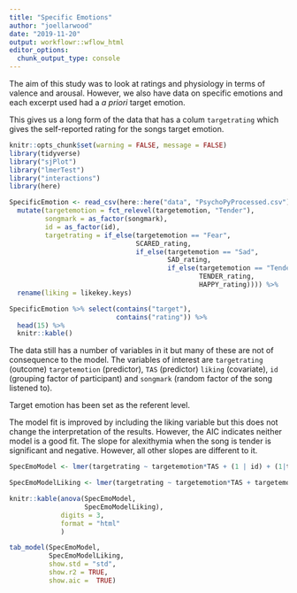 ```yaml
---
title: "Specific Emotions"
author: "joellarwood"
date: "2019-11-20"
output: workflowr::wflow_html
editor_options:
  chunk_output_type: console
---
```


The aim of this study was to look at ratings and physiology in terms of valence and arousal. However, we also have data on specific emotions and each excerpt used had a *a priori* target emotion. 

This gives us a long form of the data that has a colum `targetrating` which gives the self-reported rating for the songs target emotion. 
```r
knitr::opts_chunk$set(warning = FALSE, message = FALSE)
library(tidyverse)
library("sjPlot")
library("lmerTest")
library("interactions")
library(here)
```

```r
SpecificEmotion <- read_csv(here::here("data", "PsychoPyProcessed.csv")) %>% 
  mutate(targetemotion = fct_relevel(targetemotion, "Tender"), 
         songmark = as_factor(songmark), 
         id = as_factor(id),
         targetrating = if_else(targetemotion == "Fear", 
                                SCARED_rating, 
                                if_else(targetemotion == "Sad", 
                                        SAD_rating, 
                                        if_else(targetemotion == "Tender", 
                                                TENDER_rating, 
                                                HAPPY_rating)))) %>% 
  rename(liking = likekey.keys)

SpecificEmotion %>% select(contains("target"), 
                           contains("rating")) %>% 
  head(15) %>% 
  knitr::kable()
```

The data still has a number of variables in it but many of these are not of consequence to the model. The variables of interest are `targetrating` (outcome) `targetemotion` (predictor), `TAS` (predictor) `liking` (covariate), `id` (grouping factor of participant) and `songmark` (random factor of the song listened to). 

Target emotion has been set as the referent level. 

The model fit is improved by including the liking variable but this does not change the interpretation of the results. However, the AIC indicates neither model is a good fit. The slope for alexithymia when the song is tender is significant and negative. However, all other slopes are different to it. 

```r

SpecEmoModel <- lmer(targetrating ~ targetemotion*TAS + (1 | id) + (1|targetemotion:songmark), data =drop_na(SpecificEmotion, liking))

SpecEmoModelLiking <- lmer(targetrating ~ targetemotion*TAS + targetemotion*liking + (1 | id) + (1|targetemotion:songmark), data =drop_na(SpecificEmotion, liking))

knitr::kable(anova(SpecEmoModel, 
                   SpecEmoModelLiking), 
             digits = 3, 
             format = "html"
             )

tab_model(SpecEmoModel,
          SpecEmoModelLiking,
          show.std = "std", 
          show.r2 = TRUE,
          show.aic =  TRUE)
```

